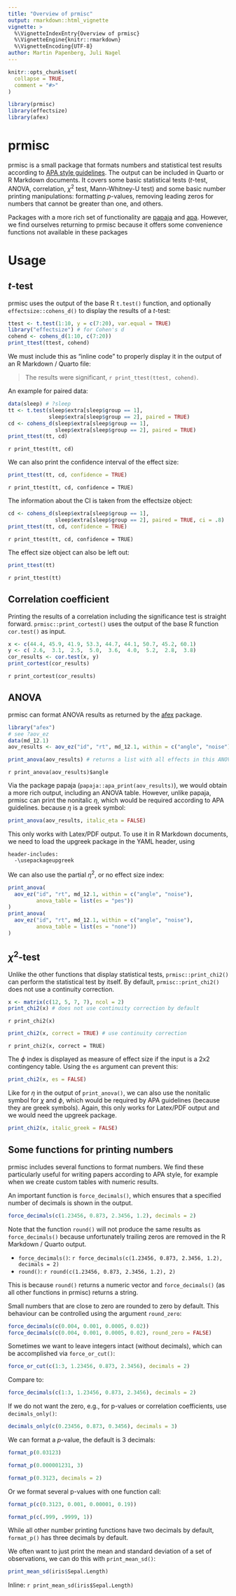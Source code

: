 ```yaml
---
title: "Overview of prmisc"
output: rmarkdown::html_vignette
vignette: >
  %\VignetteIndexEntry{Overview of prmisc}
  %\VignetteEngine{knitr::rmarkdown}
  %\VignetteEncoding{UTF-8}
author: Martin Papenberg, Juli Nagel
---
```


```r
knitr::opts_chunk$set(
  collapse = TRUE,
  comment = "#>"
)
```

```r
library(prmisc)
library(effectsize)
library(afex)
```

# prmisc

prmisc is a small package that formats numbers and statistical test results according to [APA style guidelines](https://apastyle.apa.org/). The output can be included in Quarto or R Markdown documents. It covers some basic statistical tests (*t*-test, ANOVA, correlation, $\chi^2$ test, Mann-Whitney-U test) and some basic number printing manipulations: formatting *p*-values, removing leading zeros for numbers that cannot be greater than one, and others.

Packages with a more rich set of functionality are [papaja](https://cran.r-project.org/package=papaja) and [apa](https://cran.r-project.org/package=apa). However, we find ourselves returning to prmisc because it offers some convenience functions not available in these packages

# Usage

## *t*-test

prmisc uses the output of the base R `t.test()` function, and optionally `effectsize::cohens_d()` to display the results of a *t*-test:

```r
ttest <- t.test(1:10, y = c(7:20), var.equal = TRUE)
library("effectsize") # for Cohen's d
cohend <- cohens_d(1:10, c(7:20))
print_ttest(ttest, cohend) 
```

We must include this as "inline code" to properly display it in the output of an R Markdown / Quarto file:

> The results were significant, `r print_ttest(ttest, cohend)`.

An example for paired data:

```r
data(sleep) # ?sleep
tt <- t.test(sleep$extra[sleep$group == 1], 
             sleep$extra[sleep$group == 2], paired = TRUE)
cd <- cohens_d(sleep$extra[sleep$group == 1], 
               sleep$extra[sleep$group == 2], paired = TRUE)
print_ttest(tt, cd)
```

`r print_ttest(tt, cd)`

We can also print the confidence interval of the effect size:

```r
print_ttest(tt, cd, confidence = TRUE)
```

`r print_ttest(tt, cd, confidence = TRUE)`

The information about the CI is taken from the effectsize object:

```r
cd <- cohens_d(sleep$extra[sleep$group == 1], 
               sleep$extra[sleep$group == 2], paired = TRUE, ci = .8)
print_ttest(tt, cd, confidence = TRUE)
```

`r print_ttest(tt, cd, confidence = TRUE)`

The effect size object can also be left out:

```r
print_ttest(tt)
```

`r print_ttest(tt)`

## Correlation coefficient

Printing the results of a correlation including the significance test is straight forward. `prmisc::print_cortest()` uses the output of the base R function `cor.test()` as input.

```r
x <- c(44.4, 45.9, 41.9, 53.3, 44.7, 44.1, 50.7, 45.2, 60.1)
y <- c( 2.6,  3.1,  2.5,  5.0,  3.6,  4.0,  5.2,  2.8,  3.8)
cor_results <- cor.test(x, y)
print_cortest(cor_results)
```

`r print_cortest(cor_results)`

## ANOVA

prmisc can format ANOVA results as returned by the [afex](https://cran.r-project.org/package=afex) package. 

```r
library("afex")
# see ?aov_ez
data(md_12.1)
aov_results <- aov_ez("id", "rt", md_12.1, within = c("angle", "noise"))

print_anova(aov_results) # returns a list with all effects in this ANOVA
```

`r print_anova(aov_results)$angle`

Via the package papaja (`papaja::apa_print(aov_results)`), we would obtain a more rich output, including an ANOVA table. However, unlike papaja, prmisc can print the nonitalic $\eta$, which would be required according to APA guidelines. because $\eta$ is a greek symbol:

```r
print_anova(aov_results, italic_eta = FALSE)
```

This only works with Latex/PDF output. To use it in R Markdown documents, we need to load the upgreek package in the YAML header, using 

```
header-includes: 
  -\usepackageupgreek
```

We can also use the partial $\eta^2$, or no effect size index:

```r
print_anova(
  aov_ez("id", "rt", md_12.1, within = c("angle", "noise"),
         anova_table = list(es = "pes"))
)
print_anova(
  aov_ez("id", "rt", md_12.1, within = c("angle", "noise"),
         anova_table = list(es = "none"))
)
```


## $\chi^2$-test

Unlike the other functions that display statistical tests, `prmisc::print_chi2()` can perform the statistical test by itself. By default, `prmisc::print_chi2()` does not use a continuity correction. 

```r
x <- matrix(c(12, 5, 7, 7), ncol = 2)
print_chi2(x) # does not use continuity correction by default
```

`r print_chi2(x)`

```r
print_chi2(x, correct = TRUE) # use continuity correction
```

`r print_chi2(x, correct = TRUE)`

The $\phi$ index is displayed as measure of effect size if the input is a 2x2 contingency table. Using the `es` argument can prevent this: 

```r
print_chi2(x, es = FALSE) 
```

Like for $\eta$ in the output of `print_anova()`, we can also use the nonitalic symbol for $\chi$ and $\phi$, which would be required by APA guidelines (because they are greek symbols). Again, this only works for Latex/PDF output and we would need the upgreek package. 

```r
print_chi2(x, italic_greek = FALSE) 
```

## Some functions for printing numbers

prmisc includes several functions to format numbers. We find these particularly useful for writing papers according to APA style, for example when we create custom tables with numeric results.

An important function is `force_decimals()`, which ensures that a specified number of decimals is shown in the output. 

```r
force_decimals(c(1.23456, 0.873, 2.3456, 1.2), decimals = 2)
```

Note that the function `round()` will not produce the same results as `force_decimals()` because unfortunately trailing zeros are removed in the R Markdown / Quarto output.

- `force_decimals()`: `r force_decimals(c(1.23456, 0.873, 2.3456, 1.2), decimals = 2)`
- `round()`: `r round(c(1.23456, 0.873, 2.3456, 1.2), 2)`

This is because `round()` returns a numeric vector and `force_decimals()` (as all other functions in prmisc) returns a string.

Small numbers that are close to zero are rounded to zero by default. This behaviour can be controlled using the argument `round_zero`:

```r
force_decimals(c(0.004, 0.001, 0.0005, 0.02))
force_decimals(c(0.004, 0.001, 0.0005, 0.02), round_zero = FALSE)
```

Sometimes we want to leave integers intact (without decimals), which can be accomplished via `force_or_cut()`:

```r
force_or_cut(c(1:3, 1.23456, 0.873, 2.3456), decimals = 2)
```

Compare to: 

```r
force_decimals(c(1:3, 1.23456, 0.873, 2.3456), decimals = 2)
```

If we do not want the zero, e.g., for p-values or correlation coefficients, use `decimals_only()`:

```r
decimals_only(c(0.23456, 0.873, 0.3456), decimals = 3)
```

We can format a *p*-value, the default is 3 decimals:

```r
format_p(0.03123)
```
```r
format_p(0.000001231, 3)
```

```r
format_p(0.3123, decimals = 2)
```

Or we format several p-values with one function call:

```r
format_p(c(0.3123, 0.001, 0.00001, 0.19))
```

```r
format_p(c(.999, .9999, 1))
```

While all other number printing functions have two decimals by default, `format_p()` has three decimals by default.

We often want to just print the mean and standard deviation of a set of observations, we can do this with `print_mean_sd()`: 

```r
print_mean_sd(iris$Sepal.Length)
```

Inline: `r print_mean_sd(iris$Sepal.Length)`
